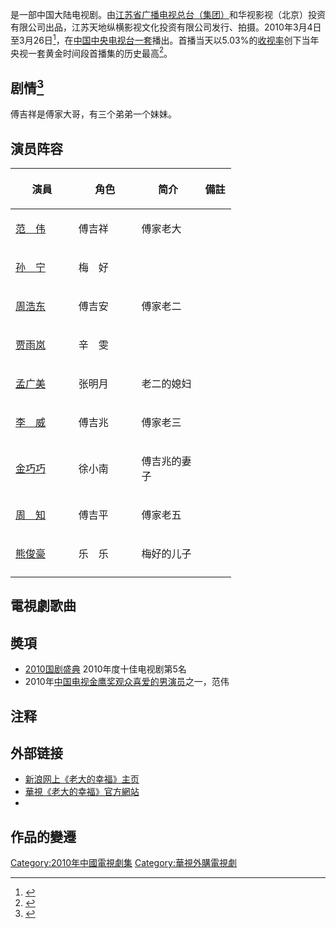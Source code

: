 {{电视节目信息框
| 名称       = 老大的幸福 
| 英文名称    = Brothers' Happiness  
| 原名       = 
| 图片       = 老大的幸福 2010.jpg
| 图说       = 电视剧海报
| 类型       = [[当代剧|当代剧]]
| 原创       = 
| 发展       = 
| 编剧       = 谢丽虹，宫凯波，刘江舸
| 导演       = [[李路|李路]]
| 主持       = 
| 演出       = [[范伟|范伟]]、[[孙宁|孙宁]]
| 配音       = 
| 旁白       = 
| 主题曲     = 
| 片头曲     = 《妥了》
| 作曲       = [[王黎光|王黎光]]
| 作詞       = 李路、张吉义
| 演唱       = 庞龙
| 片尾曲     = 《知足是福》
| 作曲2       =王黎光
| 作詞2       =张吉义
| 演唱2       =汤子星
| 国家       = {{PRC}}
| 地区       = 
| 语言       = 
| 季数       = 
| 系列数     = 
| 辑数       = 
| 集数       = 
| 每集列表   = 
| 执行制片   = 
| 制片人     = 梁勇、景志刚、刘旭东、蒋小平、闫和平、李路、贾力维、李长江
| 监制       = 耿乃凡、陈辉、王好明、汪涛、张红生、史联文、李培勇、刘玉平、杨国钧、白云亭、段军辉、郭罡、高王珏、顾亚峰、侯琳、洪涛、江泊、江红、梁鼎、李宏、年德、范伟、石卫平、杨晨光、杨扬
| 副制片人   = 
| 共同制片人 = 
| 编审       = 
| 剪辑       = 曹伟杰
| 摄影       = 郑志勇
| 外景       = 
| 机位       = 
| 每集长     = 
| 频道       =[[中央电视台综合频道|中央电视台综合频道]]
| 电视台     = 
| 视频制式   = 
| 音频制式   = 
| 首播国家   = {{PRC}}
| 首播地区   = 
| 开始       = {{start_date|2010|3|4}}
| 结束       = {{end_date|2010|3|26}}
| 晚于       = 
| 早于       = 
| 相关剧集   = 
| 中国大陆名称 = 
| 台湾名称     = 
| 港澳名称     = 
| 马新名称     = 
| 官方网站   = 
| imdb_id    = 4147622
| tv_com_id  = 
}}

{{engname|《老大的幸福》|'''Brothers' Happiness'''}}是一部中国大陆电视剧。由[[江苏省广播电视总台|江苏省广播电视总台（集团）]]和华视影视（北京）投资有限公司出品，江苏天地纵横影视文化投资有限公司发行、拍摄。2010年3月4日至3月26日<ref>{{cite web|url=http://ent.sina.com.cn/v/m/2010-03-26/07182909069.shtml|title=组图：《老大》今央一谢幕 细数幸福之“最”|publisher=新浪网|author=|date=2010年3月26日|accessdate=2010-11-30|language=Zh-hans|archive-date=2019-06-16|archive-url=https://web.archive.org/web/20190616075633/http://ent.sina.com.cn/v/m/2010-03-26/07182909069.shtml|dead-url=no}}</ref>，在[[中国中央电视台|中国中央电视台]][[中国中央电视台综合频道|一套]]播出。首播当天以5.03%的[[收视率|收视率]]创下当年央视一套黄金时间段首播集的历史最高<ref>{{cite web|url=http://news.163.com/10/0308/14/618SV80T000146BD.html|title=《老大的幸福》首播开门红 探讨幸福受好评|publisher=网易 来源: 国际在线(北京)|author=|date=2010-03-08|accessdate=2010-11-30|language=Zh-hans}}{{Dead link|date=2020年1月 |bot=InternetArchiveBot |fix-attempted=yes }}</ref>。

== 剧情<ref>{{cite web|url=http://ent.sina.com.cn/v/2009-04-09/19462464054.shtml|title=资料：《关于老大的幸福生活》故事梗概|publisher=新浪网|author=|date=2009年4月9日|accessdate=2010-11-30|language=Zh-hans|archive-date=2019-06-09|archive-url=https://web.archive.org/web/20190609160650/http://ent.sina.com.cn/v/2009-04-09/19462464054.shtml|dead-url=no}}</ref> ==

傅吉祥是傅家大哥，有三个弟弟一个妹妹。

== 演员阵容== 

{| border="2" cellpadding="4" cellspacing="1" style="background: #f9f9f9;font-size:95%; border: 1px #aaa solid; border-collapse: collapse;"
|- bgcolor="#B0C4DE" align="center"
!width=20%|演員
!width=20%|角色
!width=20%|简介
!width=10%|備註
|-
|[[范伟|范　伟]]||傅吉祥||傅家老大||
|-
|[[孙宁|孙　宁]]||梅　好||||
|-
|[[周浩东|周浩东]]||傅吉安||傅家老二||
|-
|[[贾雨岚|贾雨岚]]||辛　雯||||
|-
|[[孟广美|孟广美]]||张明月||老二的媳妇||
|-
|[[李威|李　威]]||傅吉兆||傅家老三||
|-
|[[金巧巧|金巧巧]]||徐小南||傅吉兆的妻子||
|-
|[[周知|周　知]]||傅吉平||傅家老五||
|-
|[[熊俊豪|熊俊豪]]||乐　乐||梅好的儿子||
|-
|}

==電視劇歌曲==
{{Tracklist
| collapsed       = 
| headline        = 
| extra_column    = 演唱
| total_length    = 
| all_writing     = 
| all_lyrics      = 
| all_music       =

| title1          = 《妥了》
| note1           = 片頭曲
| writer1         =  
| lyrics1         = 李路、张吉义
| music1          = 王黎光
| arranger1       =  
| extra1          = [[庞龙|庞龙]]

| title2          = 《知足是福》
| note2           = 片尾曲
| writer2         =  
| lyrics2         = 张吉义
| music2          = 王黎光
| arranger2       =  
| extra2          = [[汤子星|汤子星]]
}}

==奬項==
*[[2010国剧盛典|2010国剧盛典]] 2010年度十佳电视剧第5名
*2010年[[中国电视金鹰奖观众喜爱的男演员|中国电视金鹰奖观众喜爱的男演员]]之一，范伟

==注释==
<div class="references-small">
<references />
</div>

==外部链接==
* [http://ent.sina.com.cn/f/v/lddxfsh/ 新浪网上《老大的幸福》主页] {{Wayback|url=http://ent.sina.com.cn/f/v/lddxfsh/ |date=20201004015201 }}
* [https://web.archive.org/web/20100917094300/http://happiness.blog.cts.com.tw/ 華視《老大的幸福》官方網站]
* {{imdb title|4147622}}

== 作品的變遷 ==

{{電視節目的變遷
|電視台={{flagicon|China}}[[中国中央电视台综合频道|中国中央电视台综合频道]]
|播放檔次= [[黄金剧场|黄金剧场]] 周一到周日 20:00 - 22:00
|節目名稱=老大的幸福 <br>（2010.3.4 - 2010.3.26）
|上一節目=[[乡村爱情故事|乡村爱情故事]]<br>（2010.2.16 - 2010.3.4）
|下一節目=[[雪域天路|雪域天路]]<br>（2010.3.26 - 2010.4.14）
}}

{{電視節目的變遷
|電視台={{flagicon|Taiwan}} [[華視主頻|華視主頻]] 
|播放檔次=每週一至週四20:00~22:00<br />
10/11起，改為每週一至週三14:00~16:00，週四至週五15:30~16:30
|節目名稱=老大的幸福<br />（2010.09.21 - 2010.10.27）
|上一節目= [[張小五的春天|張小五的春天]] <br />（2010.08.31 - 2010.09.21）
|下一節目= [[包青天_(1993年電視劇)|包青天]]<br />（2010.10.11 - 2011.04.11)
}}

{{央视一套电视剧}}
{{華視八點檔}}

{{DEFAULTSORT:Lao老}}

[[Category:2010年中國電視劇集|Category:2010年中國電視劇集]]
[[Category:華視外購電視劇|Category:華視外購電視劇]]